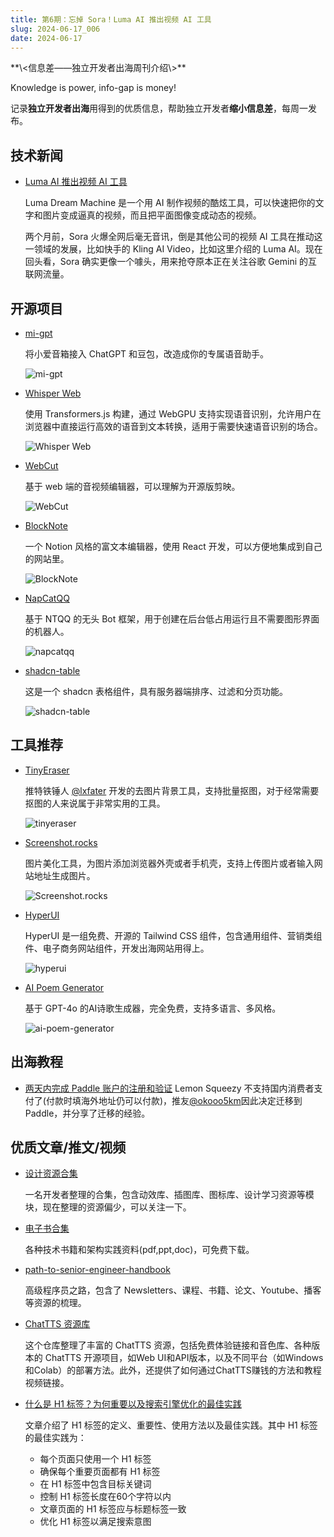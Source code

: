 ```yaml
---
title: 第6期：忘掉 Sora！Luma AI 推出视频 AI 工具
slug: 2024-06-17_006
date: 2024-06-17
---
```


<Aside>
**\<信息差——独立开发者出海周刊介绍\>**

Knowledge is power, info-gap is money!

记录**独立开发者出海**用得到的优质信息，帮助独立开发者**缩小信息差**，每周一发布。

</Aside>

## 技术新闻

- [Luma AI 推出视频 AI 工具](https://lumalabs.ai/dream-machine)

  Luma Dream Machine 是一个用 AI 制作视频的酷炫工具，可以快速把你的文字和图片变成逼真的视频，而且把平面图像变成动态的视频。
  
  两个月前，Sora 火爆全网后毫无音讯，倒是其他公司的视频 AI 工具在推动这一领域的发展，比如快手的 Kling AI Video，比如这里介绍的 Luma AI。现在回头看，Sora 确实更像一个噱头，用来抢夺原本正在关注谷歌 Gemini 的互联网流量。

## 开源项目

- [mi-gpt](https://github.com/idootop/mi-gpt)

  将小爱音箱接入 ChatGPT 和豆包，改造成你的专属语音助手。

  ![mi-gpt](/assets/006/mi-gpt.webp)

- [Whisper Web](https://github.com/xenova/whisper-web)

  使用 Transformers.js 构建，通过 WebGPU 支持实现语音识别，允许用户在浏览器中直接运行高效的语音到文本转换，适用于需要快速语音识别的场合。

  ![Whisper Web](/assets/006/whisper-web.webp)

- [WebCut](https://github.com/wangrongding/WebCut)

  基于 web 端的音视频编辑器，可以理解为开源版剪映。

  ![WebCut](/assets/006/webcut.webp)

- [BlockNote](https://github.com/TypeCellOS/BlockNote)

  一个 Notion 风格的富文本编辑器，使用 React 开发，可以方便地集成到自己的网站里。

  ![BlockNote](/assets/006/block-note.gif)

- [NapCatQQ](https://github.com/NapNeko/NapCatQQ)

  基于 NTQQ 的无头 Bot 框架，用于创建在后台低占用运行且不需要图形界面的机器人。

  ![napcatqq](/assets/006/napcatqq.webp)

- [shadcn-table](https://github.com/sadmann7/shadcn-table)

  这是一个 shadcn 表格组件，具有服务器端排序、过滤和分页功能。

  ![shadcn-table](/assets/006/shadcn-table.webp)


## 工具推荐

- [TinyEraser](https://www.tinyeraser.com/)

  推特铁锤人 [@lxfater](https://x.com/lxfater/status/1800089871257890905) 开发的去图片背景工具，支持批量抠图，对于经常需要抠图的人来说属于非常实用的工具。

  ![tinyeraser](/assets/006/tinyeraser.webp)

- [Screenshot.rocks](https://screenshot.rocks/)

  图片美化工具，为图片添加浏览器外壳或者手机壳，支持上传图片或者输入网站地址生成图片。

  ![Screenshot.rocks](/assets/006/screenshot-rocks.webp)

- [HyperUI](https://www.hyperui.dev/)

  HyperUI 是一组免费、开源的 Tailwind CSS 组件，包含通用组件、营销类组件、电子商务网站组件，开发出海网站用得上。

  ![hyperui](/assets/006/hyperui.webp)

- [AI Poem Generator](https://remusic.ai/en/ai-poem-generator)

  基于 GPT-4o 的AI诗歌生成器，完全免费，支持多语言、多风格。

  ![ai-poem-generator](/assets/006/ai-poem-generator.webp)


## 出海教程

- [两天内完成 Paddle 账户的注册和验证](https://5km.studio/blog/register-and-verify-paddle-account-in-two-days)
  Lemon Squeezy 不支持国内消费者支付了(付款时填海外地址仍可以付款)，推友[@okooo5km](https://x.com/okooo5km/status/1798201159771156533)因此决定迁移到 Paddle，并分享了迁移的经验。

## 优质文章/推文/视频

- [设计资源合集](https://github.com/YOYZHANG/design-material)

  一名开发者整理的合集，包含动效库、插图库、图标库、设计学习资源等模块，现在整理的资源偏少，可以关注一下。

- [电子书合集](https://github.com/qloog/books)

  各种技术书籍和架构实践资料(pdf,ppt,doc)，可免费下载。

- [path-to-senior-engineer-handbook](https://github.com/jordan-cutler/path-to-senior-engineer-handbook)

  高级程序员之路，包含了 Newsletters、课程、书籍、论文、Youtube、播客等资源的梳理。

- [ChatTTS 资源库](https://github.com/panyanyany/Awesome-ChatTTS)

  这个仓库整理了丰富的 ChatTTS 资源，包括免费体验链接和音色库、各种版本的 ChatTTS 开源项目，如Web UI和API版本，以及不同平台（如Windows和Colab）的部署方法。此外，还提供了如何通过ChatTTS赚钱的方法和教程视频链接。

- [什么是 H1 标签？为何重要以及搜索引擎优化的最佳实践](https://www.semrush.com/blog/h1-tag/)

  文章介绍了 H1 标签的定义、重要性、使用方法以及最佳实践。其中 H1 标签的最佳实践为：
    - 每个页面只使用一个 H1 标签
    - 确保每个重要页面都有 H1 标签
    - 在 H1 标签中包含目标关键词
    - 控制 H1 标签长度在60个字符以内
    - 文章页面的 H1 标签应与标题标签一致
    - 优化 H1 标签以满足搜索意图